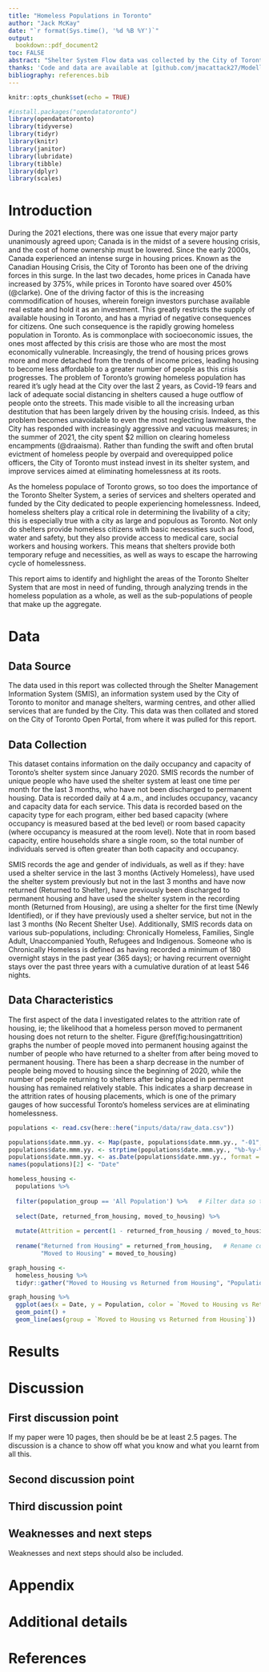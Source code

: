 ```yaml
---
title: "Homeless Populations in Toronto"
author: "Jack McKay"
date: "`r format(Sys.time(), '%d %B %Y')`"
output:
  bookdown::pdf_document2
toc: FALSE
abstract: "Shelter System Flow data was collected by the City of Toronto Open Portal, in order to record what populations are most affected by homelessness in Toronto as well as monitor how the City’s Shelter System is functioning. Shelter usage is an important factor in determining the livability and accessibility of a city, and monitoring trends and fluctuations can allow us to better cater the services provided to the populations of people that need it the most."
thanks: 'Code and data are available at [github.com/jmacattack27/ModellingHomelessPopulations](https://github.com/jmacattack27/ModellingHomelessPopulations).'
bibliography: references.bib
---
```


```r
knitr::opts_chunk$set(echo = TRUE)
```


```r
#install.packages("opendatatoronto")
library(opendatatoronto)
library(tidyverse)
library(tidyr)
library(knitr)
library(janitor)
library(lubridate)
library(tibble)
library(dplyr)
library(scales)
```

# Introduction

During the 2021 elections, there was one issue that every major party unanimously agreed upon; Canada is in the midst of a severe housing crisis, and the cost of home ownership must be lowered. Since the early 2000s, Canada experienced an intense surge in housing prices. Known as the Canadian Housing Crisis, the City of Toronto has been one of the driving forces in this surge. In the last two decades, home prices in Canada have increased by 375%, while prices in Toronto have soared over 450% (@clarke). One of the driving factor of this is the increasing commodification of houses, wherein foreign investors purchase available real estate and hold it as an investment. This greatly restricts the supply of available housing in Toronto, and has a myriad of negative consequences for citizens. One such consequence is the rapidly growing homeless population in Toronto. As is commonplace with socioeconomic issues, the ones most affected by this crisis are those who are most the most economically vulnerable. Increasingly, the trend of housing prices grows more and more detached from the trends of income prices, leading housing to become less affordable to a greater number of people as this crisis progresses. The problem of Toronto's growing homeless population has reared it's ugly head at the City over the last 2 years, as Covid-19 fears and lack of adequate social distancing in shelters caused a huge outflow of people onto the streets. This made visible to all the increasing urban destitution that has been largely driven by the housing crisis. Indeed, as this problem becomes unavoidable to even the most neglecting lawmakers, the City has responded with increasingly aggressive and vacuous measures; in the summer of 2021, the city spent $2 million on clearing homeless encampments (@draaisma). Rather than funding the swift and often brutal evictment of homeless people by overpaid and overequipped police officers, the City of Toronto must instead invest in its shelter system, and improve services aimed at eliminating homelessness at its roots. 


As the homeless populace of Toronto grows, so too does the importance of the Toronto Shelter System, a series of services and shelters operated and funded by the City dedicated to people experiencing homelessness. Indeed, homeless shelters play a critical role in determining the livability of a city; this is especially true with a city as large and populous as Toronto. Not only do shelters provide homeless citizens with basic necessities such as food, water and safety, but they also provide access to medical care, social workers and housing workers. This means that shelters provide both temporary refuge and necessities, as well as ways to escape the harrowing cycle of homelessness. 

This report aims to identify and highlight the areas of the Toronto Shelter System that are most in need of funding, through analyzing trends in the homeless population as a whole, as well as the sub-populations of people that make up the aggregate.  


# Data


## Data Source ##

The data used in this report was collected through the Shelter Management Information System (SMIS), an information system used by the City of Toronto to monitor and manage shelters, warming centres, and other allied services that are funded by the City. This data was then collated and stored on the City of Toronto Open Portal, from where it was pulled for this report. 


## Data Collection ##

This dataset contains information on the daily occupancy and capacity of Toronto’s shelter system since January 2020. SMIS records the number of unique people who have used the shelter system at least one time per month for the last 3 months, who have not been discharged to permanent housing. Data is recorded daily at 4 a.m., and includes occupancy, vacancy and capacity data for each service. This data is recorded based on the capacity type for each program, either bed based capacity (where occupancy is measured based at the bed level) or room based capacity (where occupancy is measured at the room level). Note that in room based capacity, entire households share a single room, so the total number of individuals served is often greater than both capacity and occupancy.  

SMIS records the age and gender of individuals, as well as if they: have used a shelter service in the last 3 months (Actively Homeless), have used the shelter system previously but not in the last 3 months and have now returned (Returned to Shelter), have previously been discharged to permanent housing and have used the shelter system in the recording month (Returned from Housing), are using a shelter for the first time (Newly Identified), or if they have previously used a shelter service, but not in the last 3 months (No Recent Shelter Use). Additionally, SMIS records data on various sub-populations, including: Chronically Homeless, Families, Single Adult, Unaccompanied Youth, Refugees and Indigenous. Someone who is Chronically Homeless is defined as having recorded a minimum of 180 overnight stays in the past year (365 days); or having recurrent overnight stays over the past three years with a cumulative duration of at least 546 nights. 


## Data Characteristics ##

The first aspect of the data I investigated relates to the attrition rate of housing, ie; the likelihood that a homeless person moved to permanent housing does not return to the shelter. Figure \@ref(fig:housingattrition) graphs the number of people moved into permanent housing against the number of people who have returned to a shelter from after being moved to permanent housing. There has been a sharp decrease in the number of people being moved to housing since the beginning of 2020, while the number of people returning to shelters after being placed in permanent housing has remained relatively stable. This indicates a sharp decrease in the attrition rates of housing placements, which is one of the primary gauges of how successful Toronto's homeless services are at eliminating homelessness. 


```r
populations <- read.csv(here::here("inputs/data/raw_data.csv"))

populations$date.mmm.yy. <- Map(paste, populations$date.mmm.yy., "-01", sep="")
populations$date.mmm.yy. <- strptime(populations$date.mmm.yy., "%b-%y-%d")
populations$date.mmm.yy. <- as.Date(populations$date.mmm.yy., format = "%Y-%m-%d")
names(populations)[2] <- "Date"

homeless_housing <-
  populations %>% 
  
  filter(population_group == 'All Population') %>%   # Filter data so that we only look at the full population for each month
  
  select(Date, returned_from_housing, moved_to_housing) %>% 
  
  mutate(Attrition = percent(1 - returned_from_housing / moved_to_housing)) %>% 
  
  rename("Returned from Housing" = returned_from_housing,   # Rename columns so that table reads nicer
         "Moved to Housing" = moved_to_housing)
```






```r

graph_housing <-
  homeless_housing %>% 
  tidyr::gather("Moved to Housing vs Returned from Housing", "Population", 2:3, na.rm = FALSE, convert = FALSE) 

graph_housing %>% 
  ggplot(aes(x = Date, y = Population, color = `Moved to Housing vs Returned from Housing`, group = 2)) +
  geom_point() +
  geom_line(aes(group = `Moved to Housing vs Returned from Housing`))
```



# Results

# Discussion

## First discussion point

If my paper were 10 pages, then should be be at least 2.5 pages. The discussion is a chance to show off what you know and what you learnt from all this. 

## Second discussion point

## Third discussion point

## Weaknesses and next steps

Weaknesses and next steps should also be included.

\newpage

\appendix

# Appendix {-}


# Additional details


\newpage


# References


